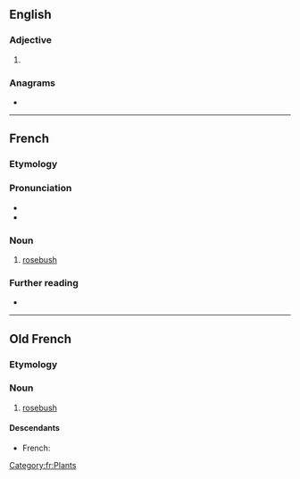 {{also|Rosier}}
==English==

===Adjective===
{{head|en|adjective comparative form}}

# {{en-comparative of|rosy}}

===Anagrams===
* {{anagrams|en|Rories}}

----

==French==

===Etymology===
{{suffix|fr|rose|ier}}

===Pronunciation===
* {{fr-IPA}}
* {{audio|Fr-rosier.ogg|Audio|lang=fr}}

===Noun===
{{fr-noun|m}}

# [[rosebush]]

===Further reading===
* {{R:TLFi}}

[[Category:fr:Plants]]

----

==Old French==

===Etymology===
{{suffix|fro|rose|ier}}

===Noun===
{{fro-noun|m}}

# [[rosebush]]

====Descendants====
* French: {{l|fr|rosier}}